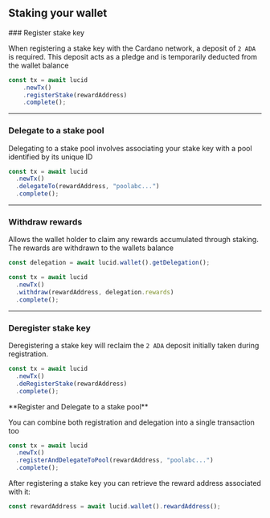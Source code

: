 
## Staking your wallet

<Steps>
### Register stake key
 
 When registering a stake key with the Cardano network, a deposit of `2 ADA` is required. This deposit acts as a pledge and is temporarily deducted from the wallet balance

```typescript
const tx = await lucid
    .newTx()
    .registerStake(rewardAddress)
    .complete();
```

---

### Delegate to a stake pool

Delegating to a stake pool involves associating your stake key with a pool identified by its unique ID

```typescript
const tx = await lucid
  .newTx()
  .delegateTo(rewardAddress, "poolabc...")
  .complete();
```

---

### Withdraw rewards

Allows the wallet holder to claim any rewards accumulated through staking. The rewards are withdrawn to the wallets balance

```typescript
const delegation = await lucid.wallet().getDelegation();

const tx = await lucid
  .newTx()
  .withdraw(rewardAddress, delegation.rewards)
  .complete();
```

</Steps>

---

### Deregister stake key
  Deregistering a stake key will reclaim the `2 ADA` deposit initially taken during registration.

```typescript
const tx = await lucid
  .newTx()
  .deRegisterStake(rewardAddress)
  .complete();
```

<Callout>
**Register and Delegate to a stake pool**

You can combine both registration and delegation into a single transaction too

```typescript
const tx = await lucid
  .newTx()
  .registerAndDelegateToPool(rewardAddress, "poolabc...")
  .complete();
```
</Callout>

<Callout>
After registering a stake key you can retrieve the reward address associated with it:

```typescript
const rewardAddress = await lucid.wallet().rewardAddress();
```
</Callout>




